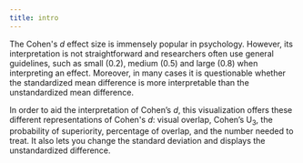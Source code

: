 ```yaml
---
title: intro
---
```


The Cohen's *d* effect size is immensely popular in psychology. However, its interpretation is not straightforward and researchers often use general guidelines, such as small (0.2), medium (0.5) and large (0.8) when interpreting an effect. Moreover, in many cases it is questionable whether the standardized mean difference is more interpretable than the unstandardized mean difference.

In order to aid the interpretation of Cohen’s *d*, this visualization offers these different representations of Cohen's *d*: visual overlap, Cohen’s U<sub>3</sub>, the probability of superiority, percentage of overlap, and the number needed to treat. It also lets you change the standard deviation and displays the unstandardized difference.


